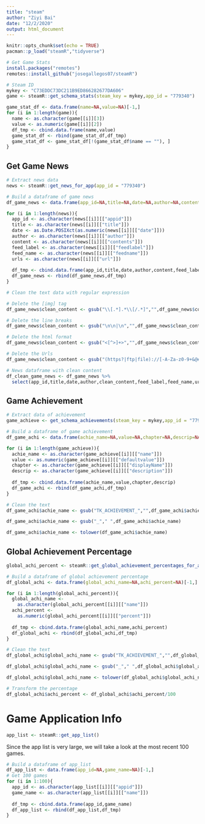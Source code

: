 ```yaml
---
title: "steam"
author: "Ziyi Bai"
date: "12/2/2020"
output: html_document
---
```


```r
knitr::opts_chunk$set(echo = TRUE)
pacman::p_load("steamR","tidyverse")
```


```r
# Get Game Stats
install.packages("remotes")
remotes::install_github("josegallegos07/steamR")
```

```r
# Steam ID 
mykey <- "C73EDDC73DC211B9ED866282677DA606"
game <- steamR::get_schema_stats(steam_key = mykey,app_id = "779340")
```

```r
game_stat_df <- data.frame(name=NA,value=NA)[-1,]
for (i in 1:length(game)){
  name <- as.character(game[[i]][3])
  value <- as.numeric(game[[i]][2])
  df_tmp <- cbind.data.frame(name,value)
  game_stat_df <- rbind(game_stat_df,df_tmp)
  game_stat_df <- game_stat_df[!(game_stat_df$name == ""), ]
}
```

## Get Game News
```r
# Extract news data
news <- steamR::get_news_for_app(app_id = "779340")
```

```r
# Build a dataframe of game news
df_game_news <- data.frame(app_id=NA,title=NA,date=NA,author=NA,content=NA,feed_label=NA,feed_name=NA,urls=NA)[-1,]

for (i in 1:length(news)){
  app_id <- as.character(news[[i]][["appid"]])
  title <- as.character(news[[i]][["title"]])
  date <- as.Date.POSIXct(as.numeric(news[[i]][["date"]]))
  author <- as.character(news[[i]][["author"]])
  content <- as.character(news[[i]][["contents"]])
  feed_label <- as.character(news[[i]][["feedlabel"]])
  feed_name <- as.character(news[[i]][["feedname"]])
  urls <- as.character(news[[i]][["url"]])
  
  df_tmp <- cbind.data.frame(app_id,title,date,author,content,feed_label,feed_name,urls)
  df_game_news <- rbind(df_game_news,df_tmp)
}
```

```r
# Clean the text data with regular expression

# Delete the [img] tag
df_game_news$clean_content <- gsub("\\[.*].*\\[/.*]","",df_game_news$content)

# Delete the line breaks
df_game_news$clean_content <- gsub("\n\n|\n","",df_game_news$clean_content)

# Delete the html format
df_game_news$clean_content <- gsub("<[^>]+>","",df_game_news$clean_content)

# Delete the Urls
df_game_news$clean_content <- gsub("(https?|ftp|file)://[-A-Za-z0-9+&@#/%?=~_|!:,.;]+[-A-Za-z0-9+&@#/%=~_|]", "", df_game_news$clean_content)
```

```r
# News dataframe with clean content
df_clean_game_news <- df_game_news %>%
  select(app_id,title,date,author,clean_content,feed_label,feed_name,urls)
```

## Game Achievement
```r
# Extract data of achievement
game_achieve <- get_schema_achievements(steam_key = mykey,app_id = "779340")
```

```r
# Build a dataframe of game achievement
df_game_achi <- data.frame(achie_name=NA,value=NA,chapter=NA,descrip=NA)[-1,]

for (i in 1:length(game_achieve)){
  achie_name <- as.character(game_achieve[[i]][["name"]])
  value <- as.numeric(game_achieve[[i]][["defaultvalue"]])
  chapter <- as.character(game_achieve[[i]][["displayName"]])
  descrip <- as.character(game_achieve[[i]][["description"]])
  
  df_tmp <- cbind.data.frame(achie_name,value,chapter,descrip)
  df_game_achi <- rbind(df_game_achi,df_tmp)
}
```

```r
# Clean the text
df_game_achi$achie_name <- gsub("TK_ACHIEVEMENT_","",df_game_achi$achie_name)

df_game_achi$achie_name <- gsub("_"," ",df_game_achi$achie_name)

df_game_achi$achie_name <- tolower(df_game_achi$achie_name)
```

## Global Achievement Percentage
```r
global_achi_percent <- steamR::get_global_achievement_percentages_for_app(app_id = "779340")
```

```r
# Build a dataframe of global achievement percentage
df_global_achi <- data.frame(global_achi_name=NA,achi_percent=NA)[-1,]

for (i in 1:length(global_achi_percent)){
  global_achi_name <- 
    as.character(global_achi_percent[[i]][["name"]])
  achi_percent <- 
    as.numeric(global_achi_percent[[i]][["percent"]])
  
  df_tmp <- cbind.data.frame(global_achi_name,achi_percent)
  df_global_achi <- rbind(df_global_achi,df_tmp)
}
```

```r
# Clean the text
df_global_achi$global_achi_name <- gsub("TK_ACHIEVEMENT_","",df_global_achi$global_achi_name)

df_global_achi$global_achi_name <- gsub("_"," ",df_global_achi$global_achi_name)

df_global_achi$global_achi_name <- tolower(df_global_achi$global_achi_name)

# Transform the percentage
df_global_achi$achi_percent <- df_global_achi$achi_percent/100
```

# Game Application Info
```r
app_list <- steamR::get_app_list()
```

Since the app list is very large, we will take a look at the most recent 100 games.

```r
# Build a dataframe of app_list
df_app_list <- data.frame(app_id=NA,game_name=NA)[-1,]
# Get 100 games
for (i in 1:100){
  app_id <- as.character(app_list[[i]][["appid"]])
  game_name <- as.character(app_list[[i]][["name"]])
  
  df_tmp <- cbind.data.frame(app_id,game_name)
  df_app_list <- rbind(df_app_list,df_tmp)
}
```

